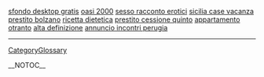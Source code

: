 <a href= http://sfondo-desktop-gratis.greenglod.info >sfondo desktop gratis</a>   <a href= http://oasi-2000.c333.info >oasi 2000</a>   <a href= http://sesso-racconto-erotici.greenglod.info >sesso racconto erotici</a>   <a href= http://sicilia-case-vacanza.2bbb.info >sicilia case vacanza</a>   <a href= http://prestito-bolzano.glodgreen.info >prestito bolzano</a>   <a href= http://ricetta-dietetica.2bbb.info >ricetta dietetica</a>   <a href= http://prestito-cessione-quinto.b222.info >prestito cessione quinto</a>   <a href= http://appartamento-otranto.c333.info >appartamento otranto</a>   <a href= http://alta-definizione.greenglod.info >alta definizione</a>   <a href= http://annuncio-incontri-perugia.glodgreen.info >annuncio incontri perugia</a>
----
[[CategoryGlossary]]

__NOTOC__